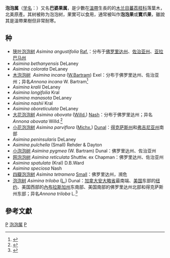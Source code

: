 {{AutoTaxobox
| image = Asimina_triloba3.jpg
| image_caption = 巴婆果属
| taxon = Asimina
| authority = [[Adans.|Adans.]]
| subdivision_ranks = 种
| subdivision = 参见本文
}}
'''泡泡属'''（[[学名|学名]]：''{{lang|la|Asimina}}''）又名'''巴婆果属'''，是少數在[[溫帶|溫帶]]生長的的[[木兰目|木兰目]][[蕃荔枝科|蕃荔枝科]]落葉木，北美原產。其树被称为泡泡树，果實可以食用，通常被叫作'''泡泡果'''或'''寶爪果'''，雖說其是溫帶果樹但非常耐寒。

== 种 ==

* [[狭叶泡泡树|狭叶泡泡树]] ''Asimina angustifolia'' [[Raf.|Raf.]]：分布于[[佛罗里达州|佛罗里达州]]、[[佐治亚州|佐治亚州]]、[[亚拉巴马州|亚拉巴马州]]
* ''Asimina bethanyensis'' DeLaney
* ''Asimina colorata'' DeLaney
* [[木泡泡树|木泡泡树]]  ''Asimina incana'' ([[W.Bartram|W.Bartram]]) Exel：分布于佛罗里达州、佐治亚州；异名''Annona incana'' W. Bartram<ref name="GRIN-incana">{{cite web
 | url = http://www.ars-grin.gov/cgi-bin/npgs/html/taxon.pl?405324
 | title = Taxon: ''Annona incana'' W. Bartram
 | accessdate = 2008-04-16
 | author = Germplasm Resources Information Network (GRIN)
 | authorlink = 美国种质资源信息网络
 | date = 1996-05-23
 | format = HTML
 | work = Taxonomy for Plants
 | publisher = [[United_States_Department_of_Agriculture|USDA]], [[Agricultural_Research_Service|ARS]], National Genetic Resources Program, National Germplasm Resources Laboratory, Beltsville, Maryland
 | archive-date = 2011-06-06
 | archive-url = https://web.archive.org/web/20110606033344/http://www.ars-grin.gov/cgi-bin/npgs/html/taxon.pl?405324
 | dead-url = no
 }}</ref>
* ''Asimina kralii'' DeLaney
* ''Asimina longifolia'' Kral
* ''Asimina manasota'' DeLaney
* ''Asimina nashii'' Kral
* ''Asimina oboreticulata'' DeLaney
* [[大花泡泡树|大花泡泡树]] ''Asimina obovata'' ([[Willd.|Willd.]]) [[George_Valentine_Nash|Nash]]：分布于佛罗里达州；异名''Annona obovata'' Willd.<ref name="GRIN-obovata">{{cite web
 | url = http://www.ars-grin.gov/cgi-bin/npgs/html/taxon.pl?403284
 | title = Taxon: ''Asimina obovata'' (Willd.) Nash
 | accessdate = 2008-04-16
 | author = Germplasm Resources Information Network (GRIN)
 | authorlink = 美国种质资源信息网络
 | date = 1995-11-07
 | format = HTML
 | work = Taxonomy for Plants
 | publisher = [[United_States_Department_of_Agriculture|USDA]], [[Agricultural_Research_Service|ARS]], National Genetic Resources Program, National Germplasm Resources Laboratory, Beltsville, Maryland
 | archive-date = 2008-10-20
 | archive-url = https://web.archive.org/web/20081020174659/http://www.ars-grin.gov/cgi-bin/npgs/html/taxon.pl?403284
 | dead-url = no
 }}</ref>
*[[小花泡泡树|小花泡泡树]] ''Asimina parviflora'' ([[Michx.|Michx.]]) [[Dunal|Dunal]]：[[得克萨斯州|得克萨斯州]]和[[弗吉尼亚州|弗吉尼亚州]]南部
* ''Asimina peninsularis'' DeLaney
* ''Asimina pulchella'' (Small) Rehder & Dayton
* [[小泡泡树|小泡泡树]] ''Asimina pygmea'' (W. Bartram) Dunal：佛罗里达州、佐治亚州
* [[网泡泡树|网泡泡树]] ''Asimina reticulata'' Shuttlw. ex Chapman：佛罗里达州、佐治亚州
* ''Asimina spatulata'' (Kral) D.B.Ward
* ''Asimina speciosa'' Nash
*[[四瓣泡泡树|四瓣泡泡树]] ''Asimina tetramera'' [[John_Kunkel_Small|Small]]：佛罗里达州，濒危
* [[泡泡树|泡泡树]] ''Asimina triloba'' ([[L.|L.]]) Dunal：[[加拿大|加拿大]][[安大略省|安大略省]]最南端、[[美国|美国]]东部的[[纽约|纽约]]、美国西部的[[內布拉斯加州|內布拉斯加州]]东南部、美国南部的佛罗里达州北部和得克萨斯州东部；异名''Annona triloba'' L.<ref name="GRIN-triloba">{{cite web
 | url = http://www.ars-grin.gov/cgi-bin/npgs/html/taxon.pl?4485
 | title = Taxon: ''Asimina triloba'' (L.) Dunal
 | accessdate = 2008-04-16
 | author = Germplasm Resources Information Network (GRIN)
 | authorlink = 美国种质资源信息网络
 | date = 1994-03-31
 | format = HTML
 | work = Taxonomy for Plants
 | publisher = [[United_States_Department_of_Agriculture|USDA]], [[Agricultural_Research_Service|ARS]], National Genetic Resources Program, National Germplasm Resources Laboratory, Beltsville, Maryland
 | archive-date = 2008-10-16
 | archive-url = https://web.archive.org/web/20081016053340/http://www.ars-grin.gov/cgi-bin/npgs/html/taxon.pl?4485
 | dead-url = no
 }}</ref>

== 參考文獻 ==
{{reflist}}

{{taxonbar}}
{{Authority control}}

[[Category:番荔枝科|P]]
[[Category:泡泡属|]]
[[Category:藥用植物|P]]